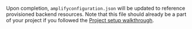 Upon completion, `amplifyconfiguration.json` will be updated to reference provisioned backend resources.  Note that this file should already be a part of your project if you followed the [Project setup walkthrough](/lib/project-setup/create-application).